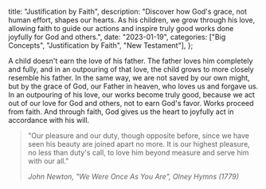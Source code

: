   title: "Justification by Faith",
  description: "Discover how God's grace, not human effort, shapes our hearts. As his children, we grow through his love, allowing faith to guide our actions and inspire truly good works done joyfully for God and others.",
  date: "2023-01-19",
  categories: ["Big Concepts", "Justification by Faith", "New Testament"],
};

A child doesn't earn the love of his father. The father loves him completely and fully, and in an outpouring of that love, the child grows to more closely resemble his father. In the same way, we are not saved by our own might, but by the grace of God, our Father in heaven, who loves us and forgave us. In an outpouring of his love, our works become truly good, because we act out of our love for God and others, not to earn God's favor. Works proceed from faith. And through faith, God gives us the heart to joyfully act in accordance with his will.

> "Our pleasure and our duty, though opposite before, since we have seen his beauty are joined apart no more. It is our highest pleasure, no less than duty's call, to love him beyond measure and serve him with our all."
>
> <cite>John Newton, "We Were Once As You Are", *Olney Hymns* (1779)</cite>
